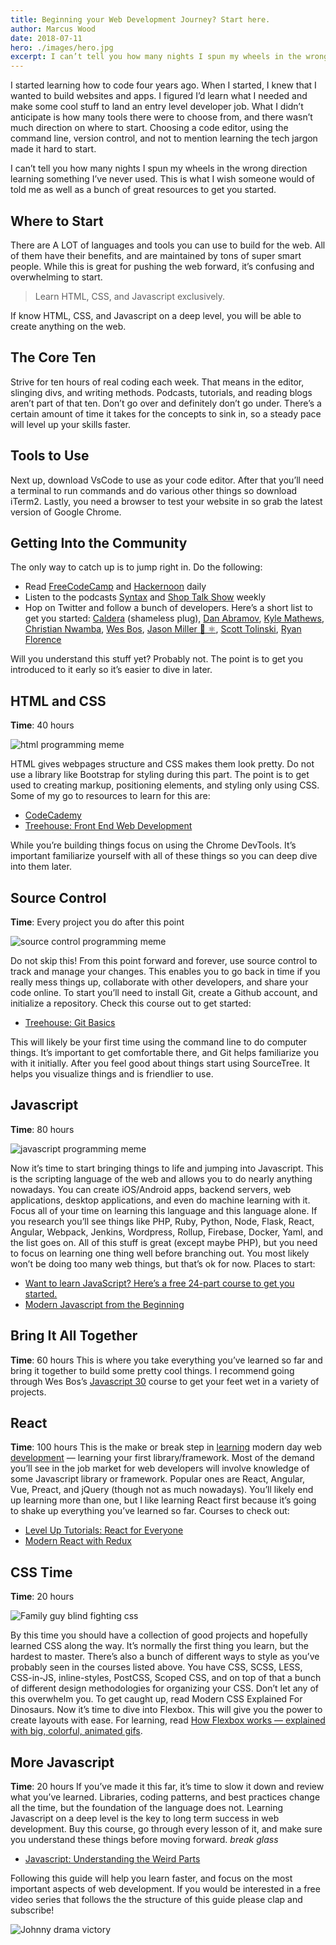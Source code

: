 ```yaml
---
title: Beginning your Web Development Journey? Start here.
author: Marcus Wood
date: 2018-07-11
hero: ./images/hero.jpg
excerpt: I can’t tell you how many nights I spun my wheels in the wrong direction learning something I’ve never used. This is what I wish someone would of told me as well as a bunch of great resources to get you started.
---
```


I started learning how to code four years ago. When I started, I knew that I wanted to build websites and apps. I figured I’d learn what I needed and make some cool stuff to land an entry level developer job. What I didn’t anticipate is how many tools there were to choose from, and there wasn’t much direction on where to start. Choosing a code editor, using the command line, version control, and not to mention learning the tech jargon made it hard to start.

I can’t tell you how many nights I spun my wheels in the wrong direction learning something I’ve never used. This is what I wish someone would of told me as well as a bunch of great resources to get you started.

## Where to Start

There are A LOT of languages and tools you can use to build for the web. All of them have their benefits, and are maintained by tons of super smart people. While this is great for pushing the web forward, it’s confusing and overwhelming to start.

> Learn HTML, CSS, and Javascript exclusively.

If know HTML, CSS, and Javascript on a deep level, you will be able to create anything on the web.

## The Core Ten

Strive for ten hours of real coding each week. That means in the editor, slinging divs, and writing methods. Podcasts, tutorials, and reading blogs aren’t part of that ten. Don’t go over and definitely don’t go under. There’s a certain amount of time it takes for the concepts to sink in, so a steady pace will level up your skills faster.

## Tools to Use

Next up, download VsCode to use as your code editor. After that you’ll need a terminal to run commands and do various other things so download iTerm2. Lastly, you need a browser to test your website in so grab the latest version of Google Chrome.

## Getting Into the Community

The only way to catch up is to jump right in. Do the following:

- Read [FreeCodeCamp](https://medium.freecodecamp.org/) and [Hackernoon](https://hackernoon.com/) daily
- Listen to the podcasts [Syntax](https://syntax.fm/) and [Shop Talk Show](http://shoptalkshow.com/) weekly
- Hop on Twitter and follow a bunch of developers. Here’s a short list to get you started: [Caldera](https://twitter.com/caldera_digital) (shameless plug), [Dan Abramov](https://twitter.com/dan_abramov), [Kyle Mathews](https://twitter.com/kylemathews), [Christian Nwamba](https://twitter.com/codebeast), [Wes Bos](https://twitter.com/wesbos), [Jason Miller 🦊 ⚛](https://twitter.com/_developit), [Scott Tolinski](https://twitter.com/stolinski), [Ryan Florence](https://twitter.com/ryanflorence)

Will you understand this stuff yet? Probably not. The point is to get you introduced to it early so it’s easier to dive in later.

## HTML and CSS

**Time**: 40 hours

![html programming meme](https://res.cloudinary.com/calderablog/image/upload/q_auto:good/v1564963149/1_VogqCy95D5kgQu0_GsHBgg_yul5im.jpg)

HTML gives webpages structure and CSS makes them look pretty. Do not use a library like Bootstrap for styling during this part. The point is to get used to creating markup, positioning elements, and styling only using CSS. Some of my go to resources to learn for this are:

- [CodeCademy](https://www.codecademy.com/)
- [Treehouse: Front End Web Development](https://teamtreehouse.com/tracks/front-end-web-development)

While you’re building things focus on using the Chrome DevTools. It’s important familiarize yourself with all of these things so you can deep dive into them later.

## Source Control

**Time**: Every project you do after this point

![source control programming meme](https://res.cloudinary.com/calderablog/image/upload/q_auto:good/v1564963156/1_2f4FlVYtS8NeWOLqeZD9vg_fjcsum.jpg)

Do not skip this! From this point forward and forever, use source control to track and manage your changes. This enables you to go back in time if you really mess things up, collaborate with other developers, and share your code online. To start you’ll need to install Git, create a Github account, and initialize a repository. Check this course out to get started:

- [Treehouse: Git Basics](https://teamtreehouse.com/library/git-basics)

This will likely be your first time using the command line to do computer things. It’s important to get comfortable there, and Git helps familiarize you with it initially. After you feel good about things start using SourceTree. It helps you visualize things and is friendlier to use.

## Javascript

**Time**: 80 hours

![javascript programming meme](https://res.cloudinary.com/calderablog/image/upload/q_auto:good/v1564963163/1_d5-0BS2qFeuGe0Z9DIObEQ_sjvldt.jpg)

Now it’s time to start bringing things to life and jumping into Javascript. This is the scripting language of the web and allows you to do nearly anything nowadays. You can create iOS/Android apps, backend servers, web applications, desktop applications, and even do machine learning with it. Focus all of your time on learning this language and this language alone. If you research you’ll see things like PHP, Ruby, Python, Node, Flask, React, Angular, Webpack, Jenkins, Wordpress, Rollup, Firebase, Docker, Yaml, and the list goes on. All of this stuff is great (except maybe PHP), but you need to focus on learning one thing well before branching out. You most likely won’t be doing too many web things, but that’s ok for now. Places to start:

- [Want to learn JavaScript? Here’s a free 24-part course to get you started.](https://medium.freecodecamp.org/want-to-learn-javascript-heres-a-free-24-part-course-to-get-you-started-e7777baf86fb)
- [Modern Javascript from the Beginning](https://www.udemy.com/modern-javascript-from-the-beginning/)

## Bring It All Together

**Time**: 60 hours
This is where you take everything you’ve learned so far and bring it together to build some pretty cool things. I recommend going through Wes Bos’s [Javascript 30](https://javascript30.com/) course to get your feet wet in a variety of projects.

## React

**Time**: 100 hours
This is the make or break step in [learning](https://hackernoon.com/tagged/learning) modern day web [development](https://hackernoon.com/tagged/development) — learning your first library/framework. Most of the demand you’ll see in the job market for web developers will involve knowledge of some Javascript library or framework. Popular ones are React, Angular, Vue, Preact, and jQuery (though not as much nowadays). You’ll likely end up learning more than one, but I like learning React first because it’s going to shake up everything you’ve learned so far. Courses to check out:

- [Level Up Tutorials: React for Everyone](https://www.leveluptutorials.com/tutorials/react-for-everyone)
- [Modern React with Redux](https://www.udemy.com/react-redux/)

## CSS Time

**Time**: 20 hours

![Family guy blind fighting css](https://media.giphy.com/media/yYSSBtDgbbRzq/giphy.gif)

By this time you should have a collection of good projects and hopefully learned CSS along the way. It’s normally the first thing you learn, but the hardest to master. There’s also a bunch of different ways to style as you’ve probably seen in the courses listed above. You have CSS, SCSS, LESS, CSS-in-JS, inline-styles, PostCSS, Scoped CSS, and on top of that a bunch of different design methodologies for organizing your CSS. Don’t let any of this overwhelm you. To get caught up, read Modern CSS Explained For Dinosaurs.
Now it’s time to dive into Flexbox. This will give you the power to create layouts with ease. For learning, read [How Flexbox works — explained with big, colorful, animated gifs](https://medium.freecodecamp.org/an-animated-guide-to-flexbox-d280cf6afc35).

## More Javascript

**Time**: 20 hours
If you’ve made it this far, it’s time to slow it down and review what you’ve learned. Libraries, coding patterns, and best practices change all the time, but the foundation of the language does not. Learning Javascript on a deep level is the key to long term success in web development. Buy this course, go through every lesson of it, and make sure you understand these things before moving forward. _break glass_

- [Javascript: Understanding the Weird Parts](https://www.udemy.com/understand-javascript/)

Following this guide will help you learn faster, and focus on the most important aspects of web development. If you would be interested in a free video series that follows the the structure of this guide please clap and subscribe!

![Johnny drama victory](https://media.giphy.com/media/lnlAifQdenMxW/giphy.gif)
